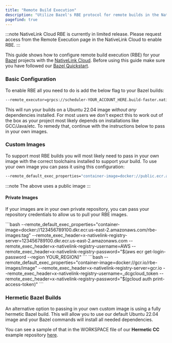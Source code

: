 ```yaml
---
title: "Remote Build Execution"
description: "Utilize Bazel's RBE protocol for remote builds in the NativeLink Cloud"
pagefind: true
---
```

:::note
NativeLink Cloud RBE is currently in limited release. Please request access from the
Remote Execution page in the NativeLink Cloud to enable RBE.
:::

This guide shows how to configure remote build execution (RBE) for your
[Bazel](https://bazel.build/) projects with the
[NativeLink Cloud](https://app.nativelink.com). Before using this guide
make sure you have followed our [Bazel Quickstart](/nativelink-cloud/bazel).

### Basic Configuration
To enable RBE all you need to do is add the below flag to your Bazel builds:
```bash
--remote_executor=grpcs://scheduler-YOUR_ACCOUNT_HERE.build-faster.nativelink.net:443
```

This will run your builds on a Ubuntu 22.04 image *without any* dependencies installed.
For most users we don't expect this to work out of the box as your project most
likely depends on installations like GCC/Java/etc. To remedy that, continue with the
instructions below to pass in your own images.

### Custom Images
To support most RBE builds you will most likely need to pass in your own image with the
correct toolchains installed to support your build. To use your own image you can pass
it using this configuration:
```bash
--remote_default_exec_properties="container-image=docker://public.ecr.aws/ubuntu/ubuntu:22.04_stable"
```
:::note
The above uses a public image
:::

#### Private Images
If your images are in your own private repository, you can pass your repository
credentials to allow us to pull your RBE images.


<Tabs syncKey="platfomr">
  <TabItem label="AWS">
    ```bash
    --remote_default_exec_properties="container-image=docker://123456789100.dkr.ecr.us-east-2.amazonaws.com/rbe-images:tag"
    --remote_exec_header=x-nativelink-registry-server=123456789100.dkr.ecr.us-east-2.amazonaws.com
    --remote_exec_header=x-nativelink-registry-username=AWS
    --remote_exec_header=x-nativelink-registry-password="$(aws ecr get-login-password --region YOUR_REGION)"
    ```
  </TabItem>
  <TabItem label="Google Cloud">
    ```bash
    --remote_default_exec_properties="container-image=docker://gcr.io/rbe-images/image"
    --remote_exec_header=x-nativelink-registry-server=gcr.io
    --remote_exec_header=x-nativelink-registry-username=_dcgcloud_token
    --remote_exec_header=x-nativelink-registry-password="$(gcloud auth print-access-token)"
    ```
  </TabItem>
</Tabs>

### Hermetic Bazel Builds
An alternative option to passing in your own custom image is using a fully hermetic
Bazel build. This will allow you to use our default Ubuntu 22.04 image and your Bazel
commands will install all needed dependencies.

You can see a sample of that in the WORKSPACE file of our **Hermetic CC** example
repository [here](https://github.com/TraceMachina/hermetic_cc_toolchain_rbe_example/blob/main/WORKSPACE).
